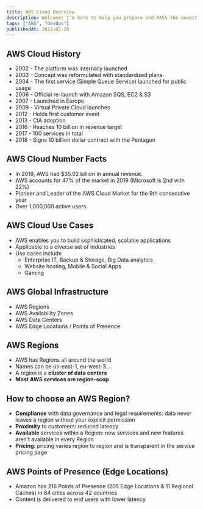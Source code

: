 ```yaml
---
title: AWS Cloud Overview
description: Welcome! I'm here to help you prepare and PASS the newest AWS Certified Developer Associate exam.
tags: ["AWS", "DevOps"]
publishedAt: 2023-02-26
---
```


## AWS Cloud History

- 2002 - The platform was internally launched
- 2003 - Concept was reformulated with standardized plans
- 2004 - The first service (Simple Queue Service) launched for public usage
- 2006 - Official re-launch with Amazon SQS, EC2 & S3
- 2007 - Launched in Europe
- 2009 - Virtual Private Cloud launches
- 2012 - Holds first customer event
- 2013 - CIA adoption
- 2016 - Reaches 10 billion in revenue target
- 2017 - 100 services in total
- 2018 - Signs 10 billion dollar contract with the Pentagon

## AWS Cloud Number Facts

- In 2019, AWS had $35.02 billion in annual revenue.
- AWS accounts for 47% of the market in 2019 (Microsoft is 2nd with 22%)
- Pioneer and Leader of the AWS Cloud Market for the 9th consecutive year
- Over 1,000,000 active users

## AWS Cloud Use Cases

- AWS enables you to build sophisticated, scalable applications
- Applicable to a diverse set of industries
- Use cases include
  - Enterprise IT, Backup & Storage, Big Data analytics
  - Website hosting, Mobile & Social Apps
  - Gaming

## AWS Global Infrastructure

- AWS Regions
- AWS Availability Zones
- AWS Data Centers
- AWS Edge Locations / Points of Presence

## AWS Regions

- AWS has Regions all around the world
- Names can be us-east-1, eu-west-3…
- A region is a **cluster of data centers**
- **Most AWS services are region-scop**

## How to choose an AWS Region?

- **Compliance** with data governance and legal requirements: data never leaves a region without your explicit permission
- **Proximity** to customers: reduced latency
- **Available** services within a Region: new services and new features aren’t available in every Region
- **Pricing**: pricing varies region to region and is transparent in the service pricing page

## AWS Points of Presence (Edge Locations)

- Amazon has 216 Points of Presence (205 Edge Locations & 11 Regional Caches) in 84 cities across 42 countries
- Content is delivered to end users with lower latency
